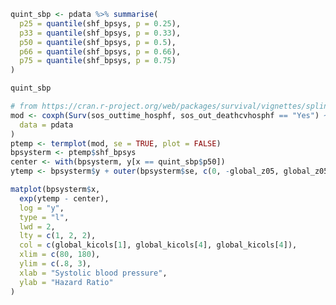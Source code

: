 ```r

quint_sbp <- pdata %>% summarise(
  p25 = quantile(shf_bpsys, p = 0.25),
  p33 = quantile(shf_bpsys, p = 0.33),
  p50 = quantile(shf_bpsys, p = 0.5),
  p66 = quantile(shf_bpsys, p = 0.66),
  p75 = quantile(shf_bpsys, p = 0.75)
)

quint_sbp
```

```r

# from https://cran.r-project.org/web/packages/survival/vignettes/splines.pdf
mod <- coxph(Surv(sos_outtime_hosphf, sos_out_deathcvhosphf == "Yes") ~ ns(shf_bpsys, df = 5),
  data = pdata
)
ptemp <- termplot(mod, se = TRUE, plot = FALSE)
bpsysterm <- ptemp$shf_bpsys
center <- with(bpsysterm, y[x == quint_sbp$p50])
ytemp <- bpsysterm$y + outer(bpsysterm$se, c(0, -global_z05, global_z05), "*")

matplot(bpsysterm$x,
  exp(ytemp - center),
  log = "y",
  type = "l",
  lwd = 2,
  lty = c(1, 2, 2),
  col = c(global_kicols[1], global_kicols[4], global_kicols[4]),
  xlim = c(80, 180),
  ylim = c(.8, 3),
  xlab = "Systolic blood pressure",
  ylab = "Hazard Ratio"
)
```
